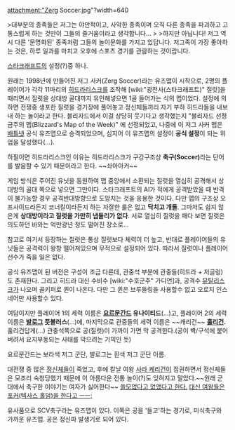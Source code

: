 attachment:"Zerg Soccer.jpg"?width=640

>대부분의 종족들은 저그는 야만적이고, 사악한 종족이며 오직 다른 종족을 파괴하고 고통스럽게 하는 것만이 그들의 즐거움이라고 생각합니다... 
>
>하지만 아닙니다! 저그 역시 다른 '문명화된' 종족처럼 그들의 놀이문화를 가지고 있답니다. 저그족이 가장 좋아하는 것은, 하루 일과를 마치고 오후에 스포츠 경기를 관람하는 것이랍니다.

[[스타크래프트]]의 설정(?)중 하나.

원래는 1998년에 만들어진 저그 사커(Zerg Soccer)라는 유즈맵이 시작으로, 2명의 플레이어가 각각 11마리의 [[히드라리스크]]를 조작해 [wiki:"광전사(스타크래프트)" 질럿]을 때리면서 질럿을 상대방 골대까지 유인해넣으면 1골 들어가는 식의 맵이었다. 설정에 의하면 전쟁중 생포한 질럿을 경기장에 풀어놓고 정신체들끼리 자기 부하 히드라들을 내보내 하는 놀이라고 한다. 블리자드에서 이걸 상당히 웃기다고 생각했는지 "블리자드 선정 금주의 맵(Blizzard's Map of the Week)" 에 선정되었고, 나중에 이 저그 사커 맵은 [[배틀넷]] 공식 유즈맵으로 승격되었으며, 심지어 이 유즈맵의 설정이 '''공식 설정'''이 되는 위업을 달성했다(…).

하필이면 히드라리스크인 이유는 히드라리스크가 구강구조상 '''축구(Soccer)'''라는 단어를 발음할 수 있기 때문이라고 한다.        ~~솨아아커~~

게임 방식은 주어진 유닛을 동원하여 맵 중앙에서 소환되는 질럿을 열심히 공격해서 상대방의 골대 쪽으로 넣으면 그만이다. 스타크래프트의 AI가 적에게 공격받았을 때 반격이 불가능할 경우 공격반대방향으로 도망치는 것을 응용한 것이다. 다만 맵의 구조상 오프사이드라든지 코너킬이라든지 하는 자잘한 룰은 없고 '''닥치고 개돌'''. 그마저도 쉽지 않은게 '''상대방이라고 질럿을 가만히 냅둘리가 없다'''. 서로 열심히 질럿을 패다 보면 질럿은 의도하던 바와는 억만광년 정도 떨어진 장소로... 

참고로 여기서 등장하는 질럿은 통상 질럿보다 체력이 더 높고, 반대로 플레이어들의 유닛들은 공격력이 왕창 떨어져있으며 무적으로 설정되어 있다. 따라서 질럿이나 플레이어 선수가 죽을 일은 없다. 

공식 유즈맵이 된 버전은 구성이 조금 다른데, 관중석 부분에 관중들(히드라 + 저글링)도 존재한다. 그리고 히드라 대신 수비수 [wiki:"수호군주" 가디언]과, 공격수 [[뮤탈리스크]]가 나오며 골키퍼로 퀸이 나온다. 다만 그 퀸은 브루들링을 사용할수 없고 오로지 인스네어만 사용할수 있다. 

여담이지만 플레이어 1의 세력 이름은 '''[[요르문간드]] 유나이티드'''(…)고, 플레이어 2의 세력 이름은 '''[[발로그]] 풋볼러스'''(…)에, 마지막으로 관중들의 세력 이름은 ~~캐리건~~ '''[[훌리건]].''' 훌리건답게(…) 관중석쪽으로 공(질럿)이 가까이 가면 막 공격한다.(공이 벽/구석에 붙어버려서 요지부동되는 사태를 막으려는 기믹인 듯)

요르문간드는 보라색 저그 군단, 발로그는 흰색 저그 군단 이름.

대전쟁 중 많은 [[정신체]]들이 죽었고, 후에 칼날 여왕 [[사라 케리건]]이 집권하면서 정신체들은 모조리 숙청당했기 때문에 이 아름다운 전통 놀이(?)도 잊혀지고 말았다.~~원래 군대에서 축구한 이야기는 여자가 싫어한다~~ [http://ask-kerrigan.tumblr.com/post/49366314609 쓸모없다고 없앴다고 한다.] [http://ask-abathur.tumblr.com/post/49559387129 대신 여왕들은 포커(텍사스 홀덤)을 한다고 ㅡㅡ;]

유사품으로 SCV축구라는 유즈맵이 있다. 이쪽은 공을 '들고'하는 경기로, 미식축구와 가까운 유즈맵. 공은 정신파 발생기로 되어 있다.
